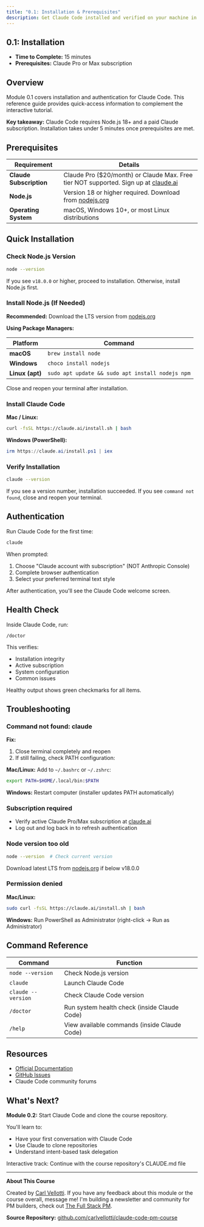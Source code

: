```yaml
---
title: "0.1: Installation & Prerequisites"
description: Get Claude Code installed and verified on your machine in 15 minutes
---
```


## 0.1: Installation

 - **Time to Complete:** 15 minutes
 - **Prerequisites:** Claude Pro or Max subscription

## Overview

Module 0.1 covers installation and authentication for Claude Code. This reference guide provides quick-access information to complement the interactive tutorial.

**Key takeaway:** Claude Code requires Node.js 18+ and a paid Claude subscription. Installation takes under 5 minutes once prerequisites are met.


## Prerequisites

| Requirement | Details |
|-------------|---------|
| **Claude Subscription** | Claude Pro ($20/month) or Claude Max. Free tier NOT supported. Sign up at [claude.ai](https://claude.ai/) |
| **Node.js** | Version 18 or higher required. Download from [nodejs.org](https://nodejs.org/) |
| **Operating System** | macOS, Windows 10+, or most Linux distributions |


## Quick Installation

### Check Node.js Version

```bash
node --version
```

If you see `v18.0.0` or higher, proceed to installation. Otherwise, install Node.js first.

### Install Node.js (If Needed)

**Recommended:** Download the LTS version from [nodejs.org](https://nodejs.org/)

**Using Package Managers:**

| Platform | Command |
|----------|---------|
| **macOS** | `brew install node` |
| **Windows** | `choco install nodejs` |
| **Linux (apt)** | `sudo apt update && sudo apt install nodejs npm` |

Close and reopen your terminal after installation.

### Install Claude Code

**Mac / Linux:**
```bash
curl -fsSL https://claude.ai/install.sh | bash
```

**Windows (PowerShell):**
```powershell
irm https://claude.ai/install.ps1 | iex
```

### Verify Installation

```bash
claude --version
```

If you see a version number, installation succeeded. If you see `command not found`, close and reopen your terminal.


## Authentication

Run Claude Code for the first time:

```bash
claude
```

When prompted:
1. Choose "Claude account with subscription" (NOT Anthropic Console)
2. Complete browser authentication
3. Select your preferred terminal text style

After authentication, you'll see the Claude Code welcome screen.


## Health Check

Inside Claude Code, run:

```
/doctor
```

This verifies:
- Installation integrity
- Active subscription
- System configuration
- Common issues

Healthy output shows green checkmarks for all items.


## Troubleshooting

### Command not found: claude

**Fix:**
1. Close terminal completely and reopen
2. If still failing, check PATH configuration:

**Mac/Linux:** Add to `~/.bashrc` or `~/.zshrc`:
```bash
export PATH=$HOME/.local/bin:$PATH
```

**Windows:** Restart computer (installer updates PATH automatically)

### Subscription required

- Verify active Claude Pro/Max subscription at [claude.ai](https://claude.ai/)
- Log out and log back in to refresh authentication

### Node version too old

```bash
node --version  # Check current version
```

Download latest LTS from [nodejs.org](https://nodejs.org/) if below v18.0.0

### Permission denied

**Mac/Linux:**
```bash
sudo curl -fsSL https://claude.ai/install.sh | bash
```

**Windows:**
Run PowerShell as Administrator (right-click → Run as Administrator)


## Command Reference

| Command | Function |
|---------|----------|
| `node --version` | Check Node.js version |
| `claude` | Launch Claude Code |
| `claude --version` | Check Claude Code version |
| `/doctor` | Run system health check (inside Claude Code) |
| `/help` | View available commands (inside Claude Code) |


## Resources

- [Official Documentation](https://docs.claude.com/en/docs/claude-code)
- [GitHub Issues](https://github.com/anthropics/claude-code/issues)
- Claude Code community forums


## What's Next?

**Module 0.2:** Start Claude Code and clone the course repository.

You'll learn to:
- Have your first conversation with Claude Code
- Use Claude to clone repositories
- Understand intent-based task delegation

Interactive track: Continue with the course repository's CLAUDE.md file


---

**About This Course**

Created by [Carl Vellotti](https://www.linkedin.com/in/carlvellotti/). If you have any feedback about this module or the course overall, message me! I'm building a newsletter and community for PM builders, check out [The Full Stack PM](https://fullstack-pm.com/subscribe).

**Source Repository:** [github.com/carlvellotti/claude-code-pm-course](https://github.com/carlvellotti/claude-code-pm-course)
